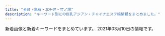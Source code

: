 ```yaml
---
title: "金町・亀有・北千住・竹ノ塚"
description: "キーワード別にの巨乳アジアン・チャイナエステ嬢情報をまとめました。"
---
```


新着画像と新着キーワードをまとめています。
2021年03月10日の情報です。

<DmmAffiliateIns />
<KeywordTable
  shops={
    [
    {
        "img_links": [
            "http://aroma-heal.com/img/botton.jpg",
            "http://aroma-heal.com/img/pc.jpg",
            "http://aroma-heal.com/img/tit.jpg",
            "http://aroma-heal.com/img/info.jpg",
            "http://aroma-heal.com/img/sys3.png",
            "http://aroma-heal.com/img/sys2.png",
            "http://aroma-heal.com/img/t-o.jpg",
            "http://aroma-heal.com/img/add.jpg",
            "http://aroma-heal.com/img/paypay.png",
            "http://aroma-heal.com/img/sys4.png",
            "http://aroma-heal.com/img/sys1.png",
            "http://aroma-heal.com/img/t-a.jpg",
            "http://aroma-heal.com/img/pic.jpg",
            "http://aroma-heal.com/img/sysetc.png",
            "http://aroma-heal.com/img/tel.jpg",
            "http://aroma-heal.com/img/cam.jpg",
            "http://aroma-heal.com/staff/yuki/01.jpg",
            "http://aroma-heal.com/staff/mimi/01.jpg",
            "http://aroma-heal.com/staff/aoi/01.jpg",
            "http://aroma-heal.com/img/adrs.jpg",
            "http://aroma-heal.com/img/t-s.jpg",
            "http://aroma-heal.com/img/t-r.jpg",
            "http://aroma-heal.com/img/t-t.jpg"
        ],
        "url": "http://aroma-heal.com/",
        "name": "\u7f8e\u5802",
        "station": "JR\u5317\u5343\u4f4f\u99c5\u6771\u53e3",
        "keywords": {}
    },
    {
        "url": "http://www.kiraku-seitaiin.com/",
        "station": "\u897f\u65b0\u4e95\u99c5\u897f\u53e3",
        "keywords": {
            "C": 10
        },
        "img_links": [
            "http://www.kiraku-seitaiin.com/common/img/image1.jpg",
            "http://www.kiraku-seitaiin.com/common/img/image2.jpg",
            "http://www.kiraku-seitaiin.com/files/004.jpg",
            "http://www.kiraku-seitaiin.com/files/007.jpg",
            "http://www.kiraku-seitaiin.com/common/img/top_img001.png",
            "http://www.kiraku-seitaiin.com/common/img/shop/r2.jpg",
            "http://www.kiraku-seitaiin.com/common/img/shop/r4.jpg",
            "http://www.kiraku-seitaiin.com/common/img/shop/r3.jpg",
            "http://www.kiraku-seitaiin.com/files/001.jpg",
            "http://www.kiraku-seitaiin.com/common/img/tel2.png",
            "http://www.kiraku-seitaiin.com/files/010.jpg",
            "http://www.kiraku-seitaiin.com/files/009.jpg",
            "http://www.kiraku-seitaiin.com/files/008.jpg",
            "http://www.kiraku-seitaiin.com/common/img/shop/r1.jpg",
            "http://www.kiraku-seitaiin.com/common/img/image3.jpg"
        ],
        "name": "\u6c17\u697d\u6574\u4f53\u9662"
    },
    {
        "station": "\u7dbe\u702c\u99c5\u6771\u53e3",
        "name": "Angela \u30a2\u30f3\u30b8\u30a7\u30e9",
        "url": "http://angela.esjp.xyz/",
        "img_links": [
            "http://angela.esjp.xyz/images/mobile_bg.png",
            "http://angela.esjp.xyz/images/newsbg.png",
            "http://angela.esjp.xyz/images/pickup_line.png",
            "http://angela.esjp.xyz/images/topbg.jpg",
            "http://angela.esjp.xyz/girl/2.jpg",
            "http://angela.esjp.xyz/images/tel_footer.png",
            "http://angela.esjp.xyz/images/staff_bg.png",
            "http://angela.esjp.xyz/images/roomimg/photo02.jpg",
            "http://angela.esjp.xyz/girl/4.jpg",
            "http://angela.esjp.xyz/images/nophotos.jpg",
            "http://angela.esjp.xyz/girl/1.jpg",
            "http://angela.esjp.xyz/girl/6.jpg",
            "http://angela.esjp.xyz/girl/3.jpg",
            "http://angela.esjp.xyz/girl/5.jpg",
            "http://angela.esjp.xyz/images/roomimg/photo01.jpg"
        ],
        "keywords": {}
    },
    {
        "img_links": [
            "http://esthe-aroma.xyz/images/header3.png",
            "http://esthe-aroma.xyz/images/staff.png",
            "http://esthe-aroma.xyz/images/esthe1.jpg",
            "http://esthe-aroma.xyz/images/esthe3.jpg",
            "http://esthe-aroma.xyz/images/esthe2.jpg",
            "http://esthe-aroma.xyz/images/link.png",
            "http://esthe-aroma.xyz/images/home.png",
            "http://esthe-aroma.xyz/images/cg01.jpg",
            "http://esthe-aroma.xyz/images/main-sp.jpg",
            "http://esthe-aroma.xyz/images/friend.png",
            "http://esthe-aroma.xyz/images/home_002.png",
            "http://esthe-aroma.xyz/images/acc1.jpg",
            "http://esthe-aroma.xyz/images/main1.jpg",
            "http://esthe-aroma.xyz/images/blog_002.png",
            "http://esthe-aroma.xyz/images/info.png",
            "http://esthe-aroma.xyz/images/cg02.jpg",
            "http://esthe-aroma.xyz/images/clear.png",
            "http://esthe-aroma.xyz/images/gallery.png",
            "http://esthe-aroma.xyz/images/acc.jpg"
        ],
        "url": "http://esthe-aroma.xyz/",
        "keywords": {
            "86": 3,
            "87": 3
        },
        "name": "\u5927\u5bb6\u65cf",
        "station": "\u7af9\u30ce\u585a\u99c5\u6771\u53e3"
    },
    {
        "name": "\u5065\u5eb7\u30cf\u30a6\u30b9",
        "keywords": {},
        "img_links": [],
        "station": "JR\u4e80\u6709\u99c5\u5317\u53e3",
        "url": "http://kenkohouse.com/"
    },
    {
        "name": "\u6cc9\u30fb\u3044\u305a\u307f",
        "keywords": {
            "E": 2,
            "D": 1
        },
        "station": "\u5317\u5343\u4f4f\u99c5\u6771\u53e3",
        "url": "https://moon-love.info/",
        "img_links": [
            "https://moon-love.info/images/noImg.jpg",
            "https://moon-love.info/staffPhoto/b20200711151214.jpg",
            "https://moon-love.info/images/slider1/01.jpg",
            "https://moon-love.info/staffPhoto/s20200527170611.jpg",
            "https://moon-love.info/staffPhoto/b20200527170611.jpg",
            "https://moon-love.info/images/slider1/02.jpg",
            "https://moon-love.info/uploadfiles/Image/image.png",
            "https://moon-love.info/images/returnBtn.png",
            "https://moon-love.info/images/mobile.jpg",
            "https://moon-love.info/images/gallery1.png",
            "https://moon-love.info/images/slider1/03.jpg",
            "https://moon-love.info/uploadfiles/images/campaignIyasiHealCom.jpg",
            "https://moon-love.info/staffPhoto/s20200711151214.jpg",
            "https://moon-love.info/js/sliderLine/slide_prev.png",
            "https://moon-love.info/js/sliderLine/slide_next.png"
        ]
    },
    {
        "url": "http://www.es-sakura.xyz/",
        "keywords": {},
        "img_links": [
            "http://www.es-sakura.xyz/templets/default/pc/picture/s_pick.png",
            "http://www.es-sakura.xyz/uploads/200522/1-200522132410304.jpg",
            "http://www.es-sakura.xyz/uploads/180223/1-1P2231T00a38.jpg",
            "http://www.es-sakura.xyz/templets/default/pc/picture/staffs.png",
            "http://www.es-sakura.xyz/uploads/171031/1-1G0311G505933.jpg",
            "http://www.es-sakura.xyz/uploads/171031/1-1G0311G556445.jpg",
            "http://www.es-sakura.xyz/uploads/210201/1-21020115145M35.jpg",
            "http://www.es-sakura.xyz/uploads/180222/1-1P222152505H4.jpg",
            "http://www.es-sakura.xyz/uploads/180222/1-1P222152311W5.jpg",
            "http://www.es-sakura.xyz/uploads/171031/1-1G0311G4095M.jpg",
            "http://www.es-sakura.xyz/uploads/201029/1-201029155224493.jpg",
            "http://www.es-sakura.xyz/uploads/201221/1-201221161331T9.jpg",
            "http://www.es-sakura.xyz/uploads/180222/1-1P22215242NA.jpg",
            "http://www.es-sakura.xyz/uploads/180223/1-1P2231T1545P.png",
            "http://www.es-sakura.xyz/uploads/180903/1-1PZ31G00N60.jpg",
            "http://www.es-sakura.xyz/uploads/180223/1-1P2231S940503.jpg",
            "http://www.es-sakura.xyz/templets/default/pc/picture/end1.jpg",
            "http://www.es-sakura.xyz/uploads/171031/1-1G0311G344914.jpg",
            "http://www.es-sakura.xyz/uploads/allimg/180705/1-1PF515001a41.jpg",
            "http://www.es-sakura.xyz/uploads/200522/1-2005221325354W.jpg",
            "http://www.es-sakura.xyz/uploads/200922/1-200922100322149.jpg",
            "http://www.es-sakura.xyz/uploads/171031/1-1G0311G531445.jpg",
            "http://www.es-sakura.xyz/templets/default/pc/picture/s_staff.png",
            "http://www.es-sakura.xyz/uploads/180222/1-1P222152341c1.jpg",
            "http://www.es-sakura.xyz/templets/default/pc/picture/s_news.png",
            "http://www.es-sakura.xyz/templets/default/pc/picture/face.png"
        ],
        "name": "\u3055\u304f\u3089",
        "station": "\u6885\u5cf6\u99c5"
    },
    {
        "station": "JR\u4e80\u6709\u99c5\u5357\u53e3",
        "img_links": [
            "https://bright.xyz.mn/images/line.png",
            "https://bright.xyz.mn/photos/sites/10/2021/02/2021020306534154-308x411.jpg",
            "https://bright.xyz.mn/images/top.png",
            "https://bright.xyz.mn/photos/sites/10/2020/07/2020072612030016.jpg",
            "https://bright.xyz.mn/images/s_news.jpg",
            "https://bright.xyz.mn/photos/sites/10/2021/02/2021020809400871.jpg",
            "https://bright.xyz.mn/images/end.png",
            "https://bright.xyz.mn/photos/sites/10/2020/02/2020022201512493.jpg",
            "https://bright.xyz.mn/photos/sites/10/2020/11/2020112603202074.jpg",
            "https://bright.xyz.mn/images/s_pick.png",
            "https://bright.xyz.mn/photos/sites/10/2020/07/202007261153576.jpg",
            "https://bright.xyz.mn/images/mobile.jpg",
            "https://bright.xyz.mn/photos/sites/10/2020/07/2020072611535558.jpg",
            "https://bright.xyz.mn/images/news_bj3.jpg",
            "https://bright.xyz.mn/images/new.jpg",
            "https://bright.xyz.mn/photos/sites/10/2020/08/2020081003373131-308x411.jpg",
            "https://bright.xyz.mn/photos/sites/10/2020/11/2020110507362248.jpg",
            "https://bright.xyz.mn/photos/sites/10/2020/02/2020022201512671.jpg",
            "https://bright.xyz.mn/images/staff_bj3.jpg",
            "https://bright.xyz.mn/photos/sites/10/2020/02/2020022201512635.jpg",
            "https://bright.xyz.mn/images/1.jpg",
            "https://bright.xyz.mn/photos/sites/10/2021/02/2021020306534154.jpg",
            "https://bright.xyz.mn/photos/sites/10/2021/02/2021021807083143-308x411.jpg",
            "https://bright.xyz.mn/photos/sites/10/2020/10/2020100804253425.jpg",
            "https://bright.xyz.mn/photos/sites/10/2021/02/2021021807083143.jpg",
            "https://bright.xyz.mn/images/s_face.jpg",
            "https://bright.xyz.mn/images/2.jpg",
            "https://bright.xyz.mn/photos/sites/10/2020/08/2020081003373252.jpg",
            "https://bright.xyz.mn/images/s_link.jpg",
            "https://bright.xyz.mn/photos/sites/10/2020/08/2020081003373131.jpg",
            "https://bright.xyz.mn/images/s_therapist.jpg",
            "https://bright.xyz.mn/photos/sites/10/2021/02/2021020809400871-308x411.jpg",
            "https://bright.xyz.mn/photos/sites/10/2020/11/2020111606393626.jpg",
            "https://bright.xyz.mn/photos/sites/10/2020/07/2020072612030016-308x411.jpg"
        ],
        "url": "https://bright.xyz.mn/",
        "name": "Plaisir\u30fb\u30d7\u30ec\u30b8\u30fc\u30eb",
        "keywords": {
            "88": 66,
            "G": 22,
            "85": 22,
            "F": 46,
            "D": 114,
            "H": 24,
            "E": 68,
            "83": 22,
            "92": 22,
            "86": 44,
            "89": 22,
            "87": 66
        }
    },
    {
        "img_links": [
            "http://youfirstesthe.com/upload/girl/img02/img1_0020.jpg",
            "http://youfirstesthe.com/upload/girl/img03/img1_0027.jpg",
            "http://youfirstesthe.com/upload/girl/img03/img2_0020.jpg",
            "http://youfirstesthe.com/upload/girl/img03/img4_0007.jpg",
            "http://youfirstesthe.com/upload/girl/img03/img2_0016.jpg",
            "http://youfirstesthe.com/upload/girl/img03/img1_0004.jpg",
            "http://youfirstesthe.com/upload/girl/img02/img1_0007.jpg",
            "http://youfirstesthe.com/upload/board/img_1601452249.jpg",
            "http://youfirstesthe.com/upload/girl/img03/img3_0007.jpg",
            "http://youfirstesthe.com/upload/girl/img03/img3_0003.jpg",
            "http://youfirstesthe.com/upload/girl/img03/img1_0014.jpg",
            "http://youfirstesthe.com/images/top/pickup_box.png",
            "http://youfirstesthe.com/upload/girl/img03/img1_0003.jpg",
            "http://youfirstesthe.com/upload/girl/img03/img4_0008.jpg",
            "http://youfirstesthe.com/upload/girl/img03/img2_0007.jpg",
            "http://youfirstesthe.com/upload/girl/img02/img1_0026.jpg",
            "http://youfirstesthe.com/images/common/main_txt_corona.jpg",
            "http://youfirstesthe.com/upload/girl/img02/img1_0021.jpg",
            "http://youfirstesthe.com/images/common/tel.png",
            "http://youfirstesthe.com/upload/girl/img03/img2_0008.jpg",
            "http://youfirstesthe.com/upload/girl/img03/img3_0020.jpg",
            "http://youfirstesthe.com/upload/girl/img03/img1_0026.jpg",
            "http://youfirstesthe.com/images/top/ranking03.png",
            "http://youfirstesthe.com/upload/girl/img03/img2_0014.jpg",
            "http://youfirstesthe.com/upload/girl/img03/img1_0021.jpg",
            "http://youfirstesthe.com/upload/girl/img03/img1_0007.jpg",
            "http://youfirstesthe.com/upload/girl/img02/img1_0003.jpg",
            "http://youfirstesthe.com/upload/girl/img02/img1_0008.jpg",
            "http://youfirstesthe.com/upload/girl/img02/img1_0014.jpg",
            "http://youfirstesthe.com/upload/girl/img03/img1_0019.jpg",
            "http://youfirstesthe.com/upload/girl/img02/img1_0004.jpg",
            "http://youfirstesthe.com/upload/girl/img02/img1_0015.jpg",
            "http://youfirstesthe.com/upload/girl/img03/img5_0008.jpg",
            "http://youfirstesthe.com/upload/girl/img03/img1_0016.jpg",
            "http://youfirstesthe.com/upload/girl/img02/img1_0019.jpg",
            "http://youfirstesthe.com/upload/girl/img03/img1_0020.jpg",
            "http://youfirstesthe.com/upload/girl/img02/img1_0016.jpg",
            "http://youfirstesthe.com/upload/board/img_1555924960.jpg",
            "http://youfirstesthe.com/upload/board/img_1558501433.jpg",
            "http://youfirstesthe.com/images/top/ranking02.png",
            "http://youfirstesthe.com/upload/board/img_1600470945.jpg",
            "http://youfirstesthe.com/upload/girl/img03/img1_0024.jpg",
            "http://youfirstesthe.com/images/top/news.png",
            "http://youfirstesthe.com/upload/girl/img03/img1_0008.jpg",
            "http://youfirstesthe.com/upload/girl/img03/img2_0003.jpg",
            "http://youfirstesthe.com/upload/girl/img02/img1_0027.jpg",
            "http://youfirstesthe.com/images/top/list_btn.png",
            "http://youfirstesthe.com/images/top/ranking01.png",
            "http://youfirstesthe.com/upload/girl/img03/img3_0008.jpg",
            "http://youfirstesthe.com/upload/board/img_1551939705.jpg",
            "http://youfirstesthe.com/upload/girl/img02/img1_0024.jpg",
            "http://youfirstesthe.com/upload/girl/img03/img2_0019.jpg",
            "http://youfirstesthe.com/upload/girl/img03/img1_0015.jpg",
            "http://youfirstesthe.com/upload/board/img_1547772766.jpg"
        ],
        "station": "\u7dbe\u702c\u99c5\u6771\u53e3",
        "keywords": {
            "87": 3,
            "C": 3,
            "95": 2,
            "91": 8,
            "\u30bb\u30af\u30b7\u30fc": 6,
            "92": 8,
            "E": 24,
            "89": 4,
            "88": 2,
            "94": 4,
            "G": 5,
            "D": 3,
            "93": 6,
            "86": 5,
            "90": 6,
            "F": 1
        },
        "url": "http://youfirstesthe.com/",
        "name": "You First*\u30e6\u30fc\u30d5\u30a1\u30fc\u30b9\u30c8"
    },
    {
        "station": "JR\u91d1\u753a\u99c5\u5317\u53e3",
        "name": "\u7652\u3057\u306e\u8594\u8587",
        "url": "http://iyasinobara.oks.bz/",
        "keywords": {
            "D": 10,
            "85": 5,
            "C": 16,
            "82": 5,
            "F": 5,
            "90": 5,
            "87": 5
        },
        "img_links": [
            "http://iyasinobara.oks.bz/images/s_shedule.jpg",
            "http://iyasinobara.oks.bz/photos/sites/36/2019/12/2019121401184994.jpg",
            "http://iyasinobara.oks.bz/photos/sites/36/2020/11/2020112101523963.jpg",
            "http://iyasinobara.oks.bz/images/top.jpg",
            "http://iyasinobara.oks.bz/photos/sites/36/2020/02/2020021401252254.jpg",
            "http://iyasinobara.oks.bz/images/room2.jpg",
            "http://iyasinobara.oks.bz/images/room4.jpg",
            "http://iyasinobara.oks.bz/images/room3.jpg",
            "http://iyasinobara.oks.bz/images/mobile.jpg",
            "http://iyasinobara.oks.bz/images/s_staff.jpg",
            "http://iyasinobara.oks.bz/images/s_news.jpg",
            "http://iyasinobara.oks.bz/images/room1.jpg",
            "http://iyasinobara.oks.bz/photos/sites/36/2021/03/2021030303232197.jpg"
        ]
    },
    {
        "img_links": [
            "http://relax-esthe.tokyo/css/staff/staff05.png",
            "http://relax-esthe.tokyo/css/staff/staff02.png",
            "http://relax-esthe.tokyo/css/staff/staff01.png",
            "http://relax-esthe.tokyo/css/staff/staff08.png",
            "http://relax-esthe.tokyo/css/m-top-right03.jpg",
            "http://relax-esthe.tokyo/css/m-left.jpg",
            "http://relax-esthe.tokyo/css/staff/staff0n.png",
            "http://relax-esthe.tokyo/css/staff/staff03.png",
            "http://relax-esthe.tokyo/css/m-right.jpg",
            "http://relax-esthe.tokyo/css/m-top-right02.jpg",
            "http://relax-esthe.tokyo/css/m-head1.jpg",
            "http://relax-esthe.tokyo/css/m-top-right04.jpg",
            "http://relax-esthe.tokyo/css/m-top02.jpg",
            "http://relax-esthe.tokyo/css/m-yejiao.jpg",
            "http://relax-esthe.tokyo/css/staff/staff07.png",
            "http://relax-esthe.tokyo/css/staff/staff06.png",
            "http://relax-esthe.tokyo/css/m-top-right01.jpg",
            "http://relax-esthe.tokyo/images/call.png",
            "http://relax-esthe.tokyo/css/top-left01.jpg"
        ],
        "keywords": {},
        "url": "http://relax-esthe.tokyo/",
        "name": "\u3084\u3059\u3089\u304e",
        "station": "\u6885\u5cf6\u99c5"
    },
    {
        "name": "Lux\u30fb\u30e9\u30c3\u30af\u30b9",
        "station": "JR\u4e80\u6709\u99c5\u5357\u53e3",
        "keywords": {
            "90": 1,
            "E": 2,
            "87": 2,
            "88": 1,
            "F": 2,
            "85": 1,
            "C": 13,
            "D": 1
        },
        "url": "https://lux.abnavi.info/",
        "img_links": [
            "https://lux.abnavi.info/photos/sites/13/2021/03/2021031018112457.jpg",
            "https://lux.abnavi.info/images/nbj1.png",
            "https://lux.abnavi.info/images/room1.jpg",
            "https://lux.abnavi.info/images/room4.jpg",
            "https://lux.abnavi.info/images/s_pick.jpg",
            "https://lux.abnavi.info/images/s_staff.png",
            "http://komajo2.a1.ies.bz/upload/sites/13/2021/03/2021031018112378.jpg",
            "https://lux.abnavi.info/photos/sites/13/2021/03/2021031018104675.jpg",
            "http://komajo2.a1.ies.bz/upload/sites/13/2021/03/2021031018104825.jpg",
            "http://komajo2.a1.ies.bz/upload/sites/13/2021/03/2021031018112457.jpg",
            "https://lux.abnavi.info/images/room3.jpg",
            "http://komajo2.a1.ies.bz/upload/sites/13/2021/03/2021031018104675.jpg",
            "https://lux.abnavi.info/images/nbj3.jpg",
            "https://lux.abnavi.info/photos/sites/13/2021/03/202103101811253.jpg",
            "https://lux.abnavi.info/images/s_news.png",
            "http://komajo2.a1.ies.bz/upload/sites/13/2021/03/202103101811253.jpg",
            "https://lux.abnavi.info/images/top.png",
            "https://lux.abnavi.info/images/room2.jpg",
            "https://lux.abnavi.info/images/s_link.png",
            "https://lux.abnavi.info/images/mobile.png",
            "https://lux.abnavi.info/photos/sites/13/2021/03/2021031018112378.jpg",
            "https://lux.abnavi.info/photos/sites/13/2021/03/2021031018104825.jpg",
            "https://lux.abnavi.info/images/info.jpg"
        ]
    },
    {
        "station": "JR\u91d1\u753a\u99c5\u5317\u53e3",
        "url": "http://raku.est888.com/",
        "name": "\u697d",
        "img_links": [
            "http://raku.est888.com/css/staff/staff002-a.png",
            "http://raku.est888.com/css/nav/nav-001.jpg",
            "http://raku.est888.com/css/top02-left.png",
            "http://raku.est888.com/css/nav/nav-002.jpg",
            "http://raku.est888.com/css/nav/nav-006.jpg",
            "http://raku.est888.com/css/cam001.jpg",
            "http://raku.est888.com/css/nav/nav-005.jpg",
            "http://raku.est888.com/css/staff/staff0001-a.png",
            "http://raku.est888.com/css/nav/nav-003.jpg",
            "http://raku.est888.com/css/tel.png",
            "http://raku.est888.com/css/nav/nav-004.jpg",
            "http://raku.est888.com/css/osusume01.jpg",
            "http://raku.est888.com/css/staff/staff01-a.png"
        ],
        "keywords": {
            "C": 2,
            "87": 2,
            "89": 1,
            "D": 1
        }
    },
    {
        "keywords": {
            "91": 1,
            "84": 1,
            "G": 1,
            "85": 3,
            "C": 4,
            "89": 1,
            "E": 2,
            "90": 3
        },
        "img_links": [
            "http://spring02.est888.com/css/nav/nav-002.png",
            "http://spring02.est888.com/css/staff/staff005-a.png",
            "http://spring02.est888.com/css/staff/staff12.png",
            "http://spring02.est888.com/css/staff/staff04-b.png",
            "http://spring02.est888.com/css/staff/staff09-a.png",
            "http://spring02.est888.com/css/tel.png",
            "http://spring02.est888.com/css/staff/staff03.png",
            "http://spring02.est888.com/css/staff/staff01-b.png",
            "http://spring02.est888.com/css/staff/staff09-b.png",
            "http://spring02.est888.com/css/staff/staff003-b.png",
            "http://spring02.est888.com/css/staff/staff005.png",
            "http://spring02.est888.com/css/nav/nav-001.png",
            "http://spring02.est888.com/css/staff/staff12-a.png",
            "http://spring02.est888.com/css/staff/staff12-b.png",
            "http://spring02.est888.com/css/nav/nav-003.png",
            "http://spring02.est888.com/css/staff/staff008-b.png",
            "http://spring02.est888.com/css/staff/staff04-a.png",
            "http://spring02.est888.com/css/staff/staff010-a.png",
            "http://spring02.est888.com/css/staff/staff005-b.png",
            "http://spring02.est888.com/css/staff/staff03-a.png",
            "http://spring02.est888.com/css/staff/staff010.png",
            "http://spring02.est888.com/css/staff/staff04.png",
            "http://spring02.est888.com/css/nav/nav-004.png",
            "http://spring02.est888.com/css/staff/staff01-a.png",
            "http://spring02.est888.com/css/osusume01.png",
            "http://spring02.est888.com/css/top01.png",
            "http://spring02.est888.com/css/staff/staff010-b.png",
            "http://spring02.est888.com/css/staff/staff01.png",
            "http://spring02.est888.com/css/top04.png",
            "http://spring02.est888.com/css/staff/staff09.png",
            "http://spring02.est888.com/css/top02-left.png",
            "http://spring02.est888.com/css/top003.png",
            "http://spring02.est888.com/css/staff/staff11-b.png",
            "http://spring02.est888.com/css/staff/staff0008.png",
            "http://spring02.est888.com/css/staff/staff11-a.png",
            "http://spring02.est888.com/css/nav/nav-006.png",
            "http://spring02.est888.com/css/nav/nav-005.png",
            "http://spring02.est888.com/css/staff/staff11.png"
        ],
        "name": "Spring-\u30b9\u30d7\u30ea\u30f3\u30b0-",
        "station": "\u7dbe\u702c\u99c5\u897f\u53e3",
        "url": "http://spring02.est888.com/"
    },
    {
        "name": "Angel",
        "keywords": {},
        "img_links": [
            "http://e-luxury.work/images/head.jpg",
            "http://e-luxury.work/images/tt.jpg",
            "http://e-luxury.work/images/staff_t.jpg",
            "http://e-luxury.work/img/kayo2.jpg",
            "http://e-luxury.work/images/tel.jpg",
            "http://e-luxury.work/img/mimi1.jpg",
            "http://e-luxury.work/img/mina1.jpg",
            "http://e-luxury.work/images/int1.jpg",
            "http://e-luxury.work/images/interior_t.jpg",
            "http://e-luxury.work/images/7.jpg",
            "http://e-luxury.work/img/yuki1.jpg",
            "http://e-luxury.work/img/momoka1.jpg",
            "http://e-luxury.work/images/ta.jpg",
            "http://e-luxury.work/images/2.jpg",
            "http://e-luxury.work/images/mobile.jpg",
            "http://e-luxury.work/images/b1.jpg",
            "http://e-luxury.work/img/eri1.jpg",
            "http://e-luxury.work/images/int2.jpg",
            "http://e-luxury.work/images/6.jpg",
            "http://e-luxury.work/images/1.jpg",
            "http://e-luxury.work/img/minami1.jpg",
            "http://e-luxury.work/images/news.jpg",
            "http://e-luxury.work/images/4.jpg",
            "http://e-luxury.work/images/sys.jpg",
            "http://e-luxury.work/img/kayo1.jpg",
            "http://e-luxury.work/images/3.jpg",
            "http://e-luxury.work/images/5.jpg"
        ],
        "url": "http://e-luxury.work/",
        "station": "\u7dbe\u702c\u99c5\u897f\u53e3"
    },
    {
        "station": "JR\u91d1\u753a\u99c5\u5317\u53e3",
        "keywords": {
            "D": 6
        },
        "img_links": [
            "http://esthe-massage.pink/images/cg7.jpg",
            "http://esthe-massage.pink/images/tb1.png",
            "http://esthe-massage.pink/sp/images/telb.png",
            "http://esthe-massage.pink/sp/images/cg3.jpg",
            "http://esthe-massage.pink/images/cg2.jpg",
            "http://esthe-massage.pink/images/top.png",
            "http://esthe-massage.pink/images/end3.png",
            "http://esthe-massage.pink/sp/images/tel.png",
            "http://esthe-massage.pink/images/pick.jpg",
            "http://esthe-massage.pink/images/cg1.jpg",
            "http://esthe-massage.pink/sp/images/cg2.jpg",
            "http://esthe-massage.pink/sp/images/teline.png",
            "http://esthe-massage.pink/images/compaign.jpg",
            "http://esthe-massage.pink/sp/images/cg6.jpg",
            "http://esthe-massage.pink/images/mobile.jpg",
            "http://esthe-massage.pink/images/staff_s.jpg",
            "http://esthe-massage.pink/images/line.jpg",
            "http://esthe-massage.pink/images/cg6.jpg",
            "http://esthe-massage.pink/images/tb.png",
            "http://esthe-massage.pink/images/cg9.jpg",
            "http://esthe-massage.pink/images/aboutus.jpg",
            "http://esthe-massage.pink/images/mobile1.jpg",
            "http://esthe-massage.pink/sp/images/cg1.jpg",
            "http://esthe-massage.pink/sp/images/cg9.jpg",
            "http://esthe-massage.pink/sp/images/top-img01.png",
            "http://esthe-massage.pink/images/cg3.jpg",
            "http://esthe-massage.pink/sp/images/cg7.jpg",
            "http://esthe-massage.pink/images/staff_tit.jpg",
            "http://esthe-massage.pink/images/news.jpg",
            "http://esthe-massage.pink/images/newface.jpg",
            "http://esthe-massage.pink/images/bb.png",
            "http://esthe-massage.pink/images/line2.jpg"
        ],
        "url": "http://esthe-massage.pink/",
        "name": "\u96c5"
    },
    {
        "img_links": [
            "http://www.kenyoku.work/images/int1.png",
            "http://www.kenyoku.work/images/interior_t.jpg",
            "http://www.kenyoku.work/images/head.jpg",
            "http://www.kenyoku.work/images/3.jpg",
            "http://www.kenyoku.work/images/s1.png",
            "http://www.kenyoku.work/images/staff_t.jpg",
            "http://www.kenyoku.work/img/ami1.jpg",
            "http://www.kenyoku.work/images/b1.jpg",
            "http://www.kenyoku.work/images/1.jpg",
            "http://www.kenyoku.work/images/2.jpg",
            "http://www.kenyoku.work/img/risa1.jpg",
            "http://www.kenyoku.work/images/mobile.jpg",
            "http://www.kenyoku.work/img/hana1.jpg",
            "http://www.kenyoku.work/images/info.png",
            "http://www.kenyoku.work/images/b2.jpg",
            "http://www.kenyoku.work/images/int2.png",
            "http://www.kenyoku.work/img/miki1.jpg",
            "http://www.kenyoku.work/images/4.jpg",
            "http://www.kenyoku.work/images/news.jpg",
            "http://www.kenyoku.work/images/sys.jpg"
        ],
        "station": "JR\u91d1\u753a\u99c5\u5317\u53e3",
        "name": "\u5065\u6b32",
        "url": "http://www.kenyoku.work/",
        "keywords": {}
    },
    {
        "station": "\u7af9\u30ce\u585a\u99c5\u6771\u53e3",
        "name": "\u5b89\u5a1c\u30fb\u30a2\u30f3\u30ca",
        "img_links": [
            "https://anna.iest.info/photos/sites/32/2021/01/2021012102544587.jpg",
            "https://anna.iest.info/photos/sites/32/2021/03/202103090634171.jpg",
            "https://anna.iest.info/photos/sites/32/2020/09/2020092310053060.jpg",
            "https://anna.iest.info/photos/sites/32/2020/09/2020092310230663.jpg",
            "https://anna.iest.info/images/side_link03.png",
            "https://anna.iest.info/photos/sites/32/2020/09/2020092310053021.jpg",
            "https://anna.iest.info/photos/sites/32/2021/01/202101230226466.jpg",
            "https://anna.iest.info/photos/sites/32/2020/09/2020092310180247.jpg",
            "https://anna.iest.info/images/room2.jpg",
            "https://anna.iest.info/photos/sites/32/2021/01/2021012302265121.jpg",
            "https://anna.iest.info/images/room4.jpg",
            "https://anna.iest.info/images/top.png",
            "https://anna.iest.info/photos/sites/32/2021/01/2021012102543828.jpg",
            "https://anna.iest.info/photos/sites/32/2021/03/2021030906341691.jpg",
            "https://anna.iest.info/photos/sites/32/2020/09/2020092310084345.jpg",
            "https://anna.iest.info/photos/sites/32/2020/12/2020122407252653.jpg",
            "https://anna.iest.info/photos/sites/32/2020/09/2020092404431618.jpg",
            "https://anna.iest.info/images/05.jpg",
            "https://anna.iest.info/photos/sites/32/2020/09/2020092310104790.jpg",
            "https://anna.iest.info/images/room1.jpg",
            "https://anna.iest.info/images/sp_top.jpg",
            "https://anna.iest.info/images/09.jpg",
            "https://anna.iest.info/images/side_link02.png",
            "https://anna.iest.info/photos/sites/32/2020/10/2020102309073277.jpg",
            "https://anna.iest.info/images/room3.jpg",
            "https://anna.iest.info/photos/sites/32/2020/11/2020110204554291.jpg",
            "https://anna.iest.info/photos/sites/32/2020/09/2020092310095442.jpg"
        ],
        "url": "https://anna.iest.info/",
        "keywords": {
            "83": 23,
            "86": 48,
            "85": 23,
            "D": 117,
            "87": 92,
            "C": 46,
            "88": 23,
            "80": 23,
            "E": 69
        }
    },
    {
        "url": "http://www.luckystar.esturl.com/",
        "keywords": {
            "86": 4,
            "C": 10,
            "D": 6,
            "87": 2
        },
        "station": "JR\u4e80\u6709\u99c5\u5317\u53e3",
        "name": "\u30e9\u30c3\u30ad\u30fc\u30b9\u30bf\u30fc",
        "img_links": [
            "http://www.luckystar.esturl.com/img/ttl_info.png",
            "http://www.luckystar.esturl.com/files/002.jpg",
            "http://www.luckystar.esturl.com/files/003.jpg",
            "http://www.luckystar.esturl.com/files/003-03.jpg",
            "http://www.luckystar.esturl.com/files/001-03.jpg",
            "http://www.luckystar.esturl.com/images/slider/3.jpg",
            "http://www.luckystar.esturl.com/img/tel.png",
            "http://www.luckystar.esturl.com/files/001-02.jpg",
            "http://www.luckystar.esturl.com/img/ttl_news.png",
            "http://www.luckystar.esturl.com/files/001.jpg",
            "http://www.luckystar.esturl.com/img/goback.jpg",
            "http://www.luckystar.esturl.com/images/slider/2.jpg",
            "http://www.luckystar.esturl.com/img/btn_blog.png",
            "http://www.luckystar.esturl.com/files/003-02.jpg",
            "http://www.luckystar.esturl.com/img/pickup.jpg",
            "http://www.luckystar.esturl.com/files/002-03.jpg",
            "http://www.luckystar.esturl.com/files/002-02.jpg",
            "http://www.luckystar.esturl.com/images/slider/1.jpg"
        ]
    },
    {
        "url": "http://www.yurikago-massage.work/",
        "img_links": [
            "http://www.yurikago-massage.work/img/sta9.jpg",
            "http://www.yurikago-massage.work/img/sta10.jpg",
            "http://www.yurikago-massage.work/img/fla-2.jpg",
            "http://www.yurikago-massage.work/img/st12.jpg",
            "http://www.yurikago-massage.work/img/st13.jpg",
            "http://www.yurikago-massage.work/img/sta7.jpg",
            "http://www.yurikago-massage.work/img/fla-1.jpg",
            "http://www.yurikago-massage.work/img/st11.jpg",
            "http://www.yurikago-massage.work/img/botton.jpg",
            "http://www.yurikago-massage.work/img/st6.jpg",
            "http://www.yurikago-massage.work/img/st8.jpg",
            "http://www.yurikago-massage.work/img/nos.jpg",
            "http://www.yurikago-massage.work/img/mo.png",
            "http://www.yurikago-massage.work/img/sta11.jpg",
            "http://www.yurikago-massage.work/img/st09.jpg",
            "http://www.yurikago-massage.work/img/st9.jpg",
            "http://www.yurikago-massage.work/img/sta8.jpg",
            "http://www.yurikago-massage.work/img/sta6.jpg",
            "http://www.yurikago-massage.work/img/st7.jpg",
            "http://www.yurikago-massage.work/img/st10.jpg",
            "http://www.yurikago-massage.work/img/sta13.jpg",
            "http://www.yurikago-massage.work/img/sta12.jpg"
        ],
        "name": "\u3086\u308a\u304b\u3054",
        "station": "JR\u91d1\u753a\u99c5\u5317\u53e3",
        "keywords": {
            "86": 6,
            "87": 4,
            "D": 14,
            "88": 4,
            "E": 4,
            "C": 15,
            "F": 4,
            "85": 8
        }
    },
    {
        "name": "Sakura",
        "station": "JR\u91d1\u753a\u99c5\u5317\u53e3",
        "keywords": {
            "86": 14,
            "D": 18,
            "88": 4
        },
        "url": "http://esthe-aroma.biz/",
        "img_links": [
            "http://esthe-aroma.biz/img/stal.jpg",
            "http://esthe-aroma.biz/img/m02a.jpg",
            "http://esthe-aroma.biz/img/cg09.jpg",
            "http://esthe-aroma.biz/img/syst.jpg",
            "http://esthe-aroma.biz/img/ff.jpg",
            "http://esthe-aroma.biz/img/cg10.jpg",
            "http://esthe-aroma.biz/img/fla03.jpg",
            "http://esthe-aroma.biz/img/cg03.jpg",
            "http://esthe-aroma.biz/img/no.png",
            "http://esthe-aroma.biz/img/fla01.jpg",
            "http://esthe-aroma.biz/img/cg06.jpg",
            "http://esthe-aroma.biz/img/cg08.jpg",
            "http://esthe-aroma.biz/img/cg05.jpg",
            "http://esthe-aroma.biz/img/cg01.jpg",
            "http://esthe-aroma.biz/img/cg101.jpg",
            "http://esthe-aroma.biz/img/fla02.jpg",
            "http://esthe-aroma.biz/img/m05a.jpg",
            "http://esthe-aroma.biz/img/m06.jpg",
            "http://esthe-aroma.biz/img/cg07.jpg",
            "http://esthe-aroma.biz/img/acct.jpg",
            "http://esthe-aroma.biz/img/m04.jpg",
            "http://esthe-aroma.biz/img/cg02.jpg",
            "http://esthe-aroma.biz/img/m05.jpg",
            "http://esthe-aroma.biz/img/m03a.jpg",
            "http://esthe-aroma.biz/img/m01a.jpg",
            "http://esthe-aroma.biz/img/tr01.jpg",
            "http://esthe-aroma.biz/img/m03.jpg",
            "http://esthe-aroma.biz/img/m02.jpg",
            "http://esthe-aroma.biz/img/tr02.jpg",
            "http://esthe-aroma.biz/img/cg011.jpg",
            "http://esthe-aroma.biz/img/cg081.jpg",
            "http://esthe-aroma.biz/img/top.jpg",
            "http://esthe-aroma.biz/img/cg021.jpg",
            "http://esthe-aroma.biz/img/m01.jpg"
        ]
    },
    {
        "url": "http://kenkounoie-umejima.este88.com/",
        "keywords": {},
        "name": "\u5065\u5eb7\u306e\u5bb6",
        "img_links": [
            "http://kenkounoie-umejima.este88.com/images/acc3.jpg",
            "http://kenkounoie-umejima.este88.com/images/img1.jpg",
            "http://kenkounoie-umejima.este88.com/gals/ai1.jpg",
            "http://kenkounoie-umejima.este88.com/images/img2.jpg",
            "http://kenkounoie-umejima.este88.com/gals/kiki1.jpg",
            "http://kenkounoie-umejima.este88.com/gals/akane1.jpg",
            "http://kenkounoie-umejima.este88.com/gals/emi1.jpg",
            "http://kenkounoie-umejima.este88.com/gals/risa1.jpg",
            "http://kenkounoie-umejima.este88.com/images/acc4.jpg",
            "http://kenkounoie-umejima.este88.com/images/img4.jpg",
            "http://kenkounoie-umejima.este88.com/images/acc1.jpg",
            "http://kenkounoie-umejima.este88.com/gals/rika1.jpg",
            "http://kenkounoie-umejima.este88.com/images/qr.jpg",
            "http://kenkounoie-umejima.este88.com/i/sp02.jpg",
            "http://kenkounoie-umejima.este88.com/gals/mimi1.jpg",
            "http://kenkounoie-umejima.este88.com/images/acc5.jpg",
            "http://kenkounoie-umejima.este88.com/images/img3.jpg",
            "http://kenkounoie-umejima.este88.com/images/acc2.jpg",
            "http://kenkounoie-umejima.este88.com/images/info.png"
        ],
        "station": "\u6885\u5cf6\u99c5"
    },
    {
        "img_links": [],
        "url": "http://manzoku666.ests.jp/",
        "name": "\u6e80\u8db3\u5ea6666",
        "keywords": {},
        "station": "JR\u4e80\u6709\u99c5\u5317\u53e3"
    },
    {
        "station": "\u6885\u5cf6\u99c5",
        "url": "http://sumirety.xyz/",
        "name": "\u5fc3",
        "img_links": [],
        "keywords": {}
    },
    {
        "url": "http://koi.rankuens.com/",
        "name": "\u604b\u4eba\u697d\u5712",
        "keywords": {
            "89": 1,
            "87": 2,
            "E": 2,
            "86": 2,
            "D": 3
        },
        "img_links": [
            "http://koi.rankuens.com/css/nav/nav01.jpg",
            "http://koi.rankuens.com/css/staff/staff09.jpg",
            "http://koi.rankuens.com/css/nav/nav06.jpg",
            "http://koi.rankuens.com/css/top004.jpg",
            "http://koi.rankuens.com/css/left.jpg",
            "http://koi.rankuens.com/css/staff/staff00006.jpg",
            "http://koi.rankuens.com/css/staff/staff00005.jpg",
            "http://koi.rankuens.com/css/nav/nav03.jpg",
            "http://koi.rankuens.com/css/top-001.jpg",
            "http://koi.rankuens.com/css/staff/staff08.jpg",
            "http://koi.rankuens.com/css/staff/staff10.jpg",
            "http://koi.rankuens.com/css/right.jpg",
            "http://koi.rankuens.com/css/nav/nav04.jpg",
            "http://koi.rankuens.com/css/nav/nav02.jpg",
            "http://koi.rankuens.com/css/head03.jpg",
            "http://koi.rankuens.com/css/top005.jpg",
            "http://koi.rankuens.com/css/nav/nav05.jpg"
        ],
        "station": "JR\u4e80\u6709\u99c5\u5357\u53e3"
    },
    {
        "keywords": {
            "D": 3,
            "86": 1,
            "C": 9,
            "88": 1
        },
        "name": "\u521d\u604b",
        "station": "\u7af9\u30ce\u585a\u99c5\u897f\u53e3",
        "url": "http://bientid.xyz/",
        "img_links": [
            "http://bientid.xyz/uploads/210126/1-210126150T3c8.jpg",
            "http://bientid.xyz/uploads/210218/1-21021Q642563W.jpg",
            "http://bientid.xyz/uploads/allimg/210218/1-21021Q64307.jpg",
            "http://bientid.xyz/webstyle/sp_ico06.png",
            "http://bientid.xyz/uploads/allimg/210126/1-210126150A4T4.jpg",
            "http://bientid.xyz/uploads/allimg/210218/1-21021Q64212.jpg",
            "http://bientid.xyz/uploads/210218/1-21021Q6422V12.jpg",
            "http://bientid.xyz/uploads/allimg/210218/1-21021Q64240.jpg",
            "http://bientid.xyz/uploads/allimg/210126/1-210126140942300.png",
            "http://bientid.xyz/webstyle/info.jpg",
            "http://bientid.xyz/uploads/allimg/210126/1-210126150H2237.jpg",
            "http://bientid.xyz/webstyle/sp_ico03.png",
            "http://bientid.xyz/uploads/allimg/210126/1-210126150KC30.jpg",
            "http://bientid.xyz/webstyle/sp_ico01.png",
            "http://bientid.xyz/webstyle/end.png",
            "http://bientid.xyz/webstyle/sp_ico05.png",
            "http://bientid.xyz/uploads/allimg/210126/1-210126150FEB.jpg",
            "http://bientid.xyz/webstyle/sp_ico02.png",
            "http://bientid.xyz/uploads/210218/1-21021Q6414Q60.jpg",
            "http://bientid.xyz/webstyle/sp_header.png",
            "http://bientid.xyz/webstyle/sp_ico04.png"
        ]
    },
    {
        "url": "http://www.hi-msg.com/tulip/",
        "img_links": [],
        "name": "Tulip\uff5e\u30c1\u30e5\u30fc\u30ea\u30c3\u30d7",
        "station": "JR\u5357\u5343\u4f4f\u99c5\u5357\u53e3",
        "keywords": {}
    },
    {
        "name": "\u5922\u306e\u5bb6",
        "url": "http://kokoroan.jps.cm/",
        "station": "\u7af9\u30ce\u585a\u99c5\u6771\u53e3",
        "img_links": [
            "http://kokoroan.jps.cm/photos/sites/31/2020/10/2020100113045422.jpg",
            "http://kokoroan.jps.cm/images/bj3.jpg",
            "http://kokoroan.jps.cm/images/ser1.jpg",
            "http://kokoroan.jps.cm/photos/sites/31/2019/06/2019060614301966.jpg",
            "http://kokoroan.jps.cm/images/end.jpg",
            "http://kokoroan.jps.cm/photos/sites/31/2019/02/2019021213081728.jpg",
            "http://kokoroan.jps.cm/images/ser5.jpg",
            "http://kokoroan.jps.cm/images/room1.jpg",
            "http://kokoroan.jps.cm/images/room2.jpg",
            "http://kokoroan.jps.cm/images/room4.jpg",
            "http://kokoroan.jps.cm/images/girl-z1.jpg",
            "http://kokoroan.jps.cm/images/mobile.jpg",
            "http://kokoroan.jps.cm/images/service_line.jpg",
            "http://kokoroan.jps.cm/images/top.jpg",
            "http://kokoroan.jps.cm/photos/sites/31/2020/08/2020082513400117.jpg",
            "http://kokoroan.jps.cm/images/mobile2.jpg",
            "http://kokoroan.jps.cm/images/room3.jpg",
            "http://kokoroan.jps.cm/images/staff_line.jpg",
            "http://kokoroan.jps.cm/images/ser2.jpg",
            "http://kokoroan.jps.cm/images/girl-z2.jpg",
            "http://kokoroan.jps.cm/images/ser4.jpg",
            "http://kokoroan.jps.cm/images/ser3.jpg"
        ],
        "keywords": {
            "83": 1,
            "86": 2,
            "D": 2,
            "C": 13,
            "84": 1
        }
    },
    {
        "keywords": {
            "88": 3,
            "D": 6,
            "86": 3
        },
        "name": "\u96c5",
        "img_links": [
            "http://www.relax-miyabi.com/img/top-h5R.jpg",
            "http://www.relax-miyabi.com/img/top-course2_off.jpg",
            "http://www.relax-miyabi.com/img/footer-top_off.jpg",
            "http://www.relax-miyabi.com/img/glo_01_off.jpg",
            "http://www.relax-miyabi.com/img/glo_05_off.jpg",
            "http://www.relax-miyabi.com/files/014-02.jpg",
            "http://www.relax-miyabi.com/img/glo_06_off.jpg",
            "http://www.relax-miyabi.com/files/019.jpg",
            "http://www.relax-miyabi.com/img/bnr-02_off.jpg",
            "http://www.relax-miyabi.com/files/019-03.jpg",
            "http://www.relax-miyabi.com/files/014-03.jpg",
            "http://www.relax-miyabi.com/img/glo_02_off.jpg",
            "http://www.relax-miyabi.com/img/slider/2.jpg",
            "http://www.relax-miyabi.com/img/glo_03_off.jpg",
            "http://www.relax-miyabi.com/img/top-h5R2.jpg",
            "http://www.relax-miyabi.com/img/top-course_off.jpg",
            "http://www.relax-miyabi.com/files/019-02.jpg",
            "http://www.relax-miyabi.com/img/bnr-01_off.jpg",
            "http://www.relax-miyabi.com/img/icon_tel.png",
            "http://www.relax-miyabi.com/img/glo_04_off.jpg",
            "http://www.relax-miyabi.com/img/h4-top.jpg",
            "http://www.relax-miyabi.com/img/slider/3.jpg",
            "http://www.relax-miyabi.com/files/014.jpg",
            "http://www.relax-miyabi.com/img/slider/1.jpg"
        ],
        "url": "http://www.relax-miyabi.com/",
        "station": "\u4e94\u53cd\u91ce\u99c5"
    },
    {
        "name": "\u685c",
        "url": "https://besteste.com/",
        "station": "JR\u4e80\u6709\u99c5\u5317\u53e3",
        "img_links": [
            "https://besteste.com/staffPhoto/s20201104202122.jpg",
            "https://besteste.com/staffPhoto/s20210206174033.jpg",
            "https://besteste.com/staffPhoto/s20201104202637.jpg",
            "https://besteste.com/staffPhoto/b20210206174605.jpg",
            "https://besteste.com/staffPhoto/b20210206174033.jpg",
            "https://besteste.com/staffPhoto/b20210206174200.jpg",
            "https://besteste.com/js/sliderLine/slide_next.png",
            "https://besteste.com/staffPhoto/s20201104202356.jpg",
            "https://besteste.com/staffPhoto/b20201104202509.jpg",
            "https://besteste.com/staffPhoto/s20201104202740.jpg",
            "https://besteste.com/images/slider1/03.jpg",
            "https://besteste.com/staffPhoto/s20210206174200.jpg",
            "https://besteste.com/staffPhoto/b20201104201732.jpg",
            "https://besteste.com/staffPhoto/b20210206174329.jpg",
            "https://besteste.com/staffPhoto/s20201104202235.jpg",
            "https://besteste.com/staffPhoto/b20201104202637.jpg",
            "https://besteste.com/staffPhoto/b20201104202356.jpg",
            "https://besteste.com/staffPhoto/b20210206174451.jpg",
            "https://besteste.com/images/mobile.jpg",
            "https://besteste.com/staffPhoto/s20201104202024.jpg",
            "https://besteste.com/staffPhoto/b20201223163111.jpg",
            "https://besteste.com/js/sliderLine/slide_prev.png",
            "https://besteste.com/staffPhoto/b20201104202559.jpg",
            "https://besteste.com/staffPhoto/s20201104202509.jpg",
            "https://besteste.com/staffPhoto/s20210206174451.jpg",
            "https://besteste.com/staffPhoto/s20210206174605.jpg",
            "https://besteste.com/staffPhoto/b20201104202024.jpg",
            "https://besteste.com/staffPhoto/s20210206174329.jpg",
            "https://besteste.com/staffPhoto/s20201104201732.jpg",
            "https://besteste.com/images/returnBtn.png",
            "https://besteste.com/staffPhoto/s20201104202559.jpg",
            "https://besteste.com/staffPhoto/b20201104202235.jpg",
            "https://besteste.com/images/slider1/01.jpg",
            "https://besteste.com/staffPhoto/b20201104202740.jpg",
            "https://besteste.com/staffPhoto/b20201104202122.jpg",
            "https://besteste.com/staffPhoto/s20201223163111.jpg"
        ],
        "keywords": {
            "85": 2,
            "86": 1,
            "D": 2,
            "C": 1,
            "E": 2
        }
    },
    {
        "station": "\u7dbe\u702c\u99c5\u6771\u53e3",
        "keywords": {},
        "url": "http://ayase-ai.jpest.net/",
        "img_links": [
            "http://ayase-ai.jpest.net/uploads//sites/33/2020/12/r2-1.png",
            "http://ayase-ai.jpest.net/uploads//sites/33/2020/11/g1.jpg",
            "http://ayase-ai.jpest.net/uploads//sites/33/2020/12/main_top.png",
            "http://ayase-ai.jpest.net/uploads//sites/33/2020/11/g1-225x300.jpg",
            "http://ayase-ai.jpest.net/uploads//sites/33/2020/11/g6.jpg",
            "http://ayase-ai.jpest.net/uploads//sites/33/2020/11/g4-225x300.jpg",
            "http://ayase-ai.jpest.net/uploads//sites/33/2020/12/re.jpg",
            "http://ayase-ai.jpest.net/uploads//sites/33/2020/12/shishu-2.png",
            "http://ayase-ai.jpest.net/uploads//sites/33/2020/12/r4-1.png",
            "http://ayase-ai.jpest.net/uploads//sites/33/2020/11/m-top02-1.jpg",
            "http://ayase-ai.jpest.net/uploads//sites/33/2020/12/r3-1.png",
            "http://ayase-ai.jpest.net/uploads//sites/33/2020/11/g5.jpg",
            "http://ayase-ai.jpest.net/uploads//sites/33/2020/12/mobile-1.jpg",
            "http://ayase-ai.jpest.net/uploads//sites/33/2020/12/main_bottom-1.png",
            "http://ayase-ai.jpest.net/uploads//sites/33/2020/12/main_top-1.png",
            "http://ayase-ai.jpest.net/uploads//sites/33/2020/11/g6-225x300.jpg",
            "http://ayase-ai.jpest.net/uploads//sites/33/2021/01/g1.jpg",
            "http://ayase-ai.jpest.net/uploads//sites/33/2020/12/ss.png",
            "http://ayase-ai.jpest.net/uploads//sites/33/2020/11/g5-225x300.jpg",
            "http://ayase-ai.jpest.net/uploads//sites/33/2020/12/ma01-1.jpg",
            "http://ayase-ai.jpest.net/uploads//sites/33/2020/11/g3.jpg",
            "http://ayase-ai.jpest.net/uploads//sites/33/2021/01/g1-225x300.jpg",
            "http://ayase-ai.jpest.net/uploads//sites/33/2020/11/g4.jpg",
            "http://ayase-ai.jpest.net/uploads//sites/33/2020/11/g2-225x300.jpg",
            "http://ayase-ai.jpest.net/uploads//sites/33/2020/11/g2.jpg",
            "http://ayase-ai.jpest.net/uploads//sites/33/2020/12/r1.png",
            "http://ayase-ai.jpest.net/uploads//sites/33/2020/11/g3-225x300.jpg",
            "http://ayase-ai.jpest.net/uploads//sites/33/2020/12/main_bottom.png"
        ],
        "name": "\u611b"
    },
    {
        "station": "JR\u4e80\u6709\u99c5\u5317\u53e3",
        "url": "http://massage-esthe.red/",
        "name": "BODY RESORT",
        "img_links": [
            "http://massage-esthe.red/images/an_3_01.jpg",
            "http://massage-esthe.red/images/an_2_01.jpg",
            "http://massage-esthe.red/images/an_6_01.jpg",
            "http://massage-esthe.red/images/slider/slide4s.png",
            "http://massage-esthe.red/images/slider/slide1s.png",
            "http://massage-esthe.red/images/slider/slide3s.png",
            "http://massage-esthe.red/images/slider/slide2.png",
            "http://massage-esthe.red/images/staff_images/st9.jpg",
            "http://massage-esthe.red/images/r6.jpg",
            "http://massage-esthe.red/images/staff_images/sta7.jpg",
            "http://massage-esthe.red/images/staff_images/sta9.jpg",
            "http://massage-esthe.red/images/slider/slide5.png",
            "http://massage-esthe.red/images/staff_images/sta1.jpg",
            "http://massage-esthe.red/images/r4.jpg",
            "http://massage-esthe.red/images/an_4_01.jpg",
            "http://massage-esthe.red/images/slider/slide1.png",
            "http://massage-esthe.red/images/an_5_01.jpg",
            "http://massage-esthe.red/images/staff_images/sta2.jpg",
            "http://massage-esthe.red/images/r7.jpg",
            "http://massage-esthe.red/images/staff_images/st1.jpg",
            "http://massage-esthe.red/images/staff_images/st3.jpg",
            "http://massage-esthe.red/images/slider/slide4.png",
            "http://massage-esthe.red/images/line.jpg",
            "http://massage-esthe.red/images/fbb.jpg",
            "http://massage-esthe.red/images/staff_images/st5.jpg",
            "http://massage-esthe.red/images/slider/slide5s.png",
            "http://massage-esthe.red/images/an_1_02.jpg",
            "http://massage-esthe.red/images/staff_images/sl.png",
            "http://massage-esthe.red/images/slider/slide3.png",
            "http://massage-esthe.red/images/staff_images/sta4.jpg",
            "http://massage-esthe.red/images/an_6_02.jpg",
            "http://massage-esthe.red/images/index-2.jpg",
            "http://massage-esthe.red/images/r2.jpg",
            "http://massage-esthe.red/images/staff_images/st2.jpg",
            "http://massage-esthe.red/images/staff_images/st6.jpg",
            "http://massage-esthe.red/images/an_4_02.jpg",
            "http://massage-esthe.red/images/r3.jpg",
            "http://massage-esthe.red/images/staff_images/st7.jpg",
            "http://massage-esthe.red/images/index-1.jpg",
            "http://massage-esthe.red/images/r5.jpg",
            "http://massage-esthe.red/images/slider/slide2s.png",
            "http://massage-esthe.red/images/an_5_02.jpg",
            "http://massage-esthe.red/images/no.png",
            "http://massage-esthe.red/images/staff_images/sta6.jpg",
            "http://massage-esthe.red/images/staff_images/st4.jpg",
            "http://massage-esthe.red/images/an_3_02.jpg",
            "http://massage-esthe.red/images/staff_images/sta5.jpg",
            "http://massage-esthe.red/images/an_1_01.jpg",
            "http://massage-esthe.red/images/an_2_02.jpg",
            "http://massage-esthe.red/images/line1.jpg",
            "http://massage-esthe.red/images/qr.jpg",
            "http://massage-esthe.red/images/e.jpg",
            "http://massage-esthe.red/images/staff_images/sta3.jpg"
        ],
        "keywords": {
            "C": 2,
            "D": 20,
            "86": 32
        }
    },
    {
        "keywords": {
            "85": 8,
            "90": 8,
            "88": 8,
            "87": 8,
            "C": 14,
            "D": 24,
            "86": 16,
            "89": 8
        },
        "station": "JR\u91d1\u753a\u99c5\u5317\u53e3",
        "url": "https://lush.jpn.vin/",
        "img_links": [
            "https://lush.jpn.vin/photos/sites/6/2020/12/2020121402091934.jpg",
            "https://lush.jpn.vin/images/end.jpg",
            "https://lush.jpn.vin/photos/sites/6/2021/01/2021012905303514.jpg",
            "https://lush.jpn.vin/images/border-bottom.png",
            "https://lush.jpn.vin/images/room3.jpg",
            "https://lush.jpn.vin/images/top.png",
            "https://lush.jpn.vin/images/room4.jpg",
            "https://lush.jpn.vin/photos/sites/6/2020/12/202012140206371.jpg",
            "https://lush.jpn.vin/images/lb.png",
            "https://lush.jpn.vin/images/room1.jpg",
            "https://lush.jpn.vin/photos/sites/6/2020/12/2020121402072787.jpg",
            "https://lush.jpn.vin/images/bg_comend.jpg",
            "https://lush.jpn.vin/images/room2.jpg",
            "https://lush.jpn.vin/images/girl.png",
            "https://lush.jpn.vin/images/rb.png",
            "https://lush.jpn.vin/images/tit_pick.jpg",
            "https://lush.jpn.vin/photos/sites/6/2021/02/2021021804400223.jpg",
            "https://lush.jpn.vin/images/tit_news.png",
            "https://lush.jpn.vin/images/tit_staff.jpg",
            "https://lush.jpn.vin/photos/sites/6/2020/12/2020121402082025.jpg",
            "https://lush.jpn.vin/images/side_mobile.png",
            "https://lush.jpn.vin/photos/sites/6/2021/01/2021011906135643.jpg"
        ],
        "name": "\u30e9\u30c3\u30b7\u30e5"
    },
    {
        "img_links": [],
        "name": "heart Peace \uff5e\u30cf\u30fc\u30c8\u30d4\u30fc\u30b9\uff5e",
        "url": "https://heart-peace.business.site/",
        "station": "\u7dbe\u702c\u99c5",
        "keywords": {}
    },
    {
        "img_links": [
            "http://ningyo-hime.com/images/gallery1.png",
            "http://ningyo-hime.com/staffPhoto/b20200626161755.jpg",
            "http://ningyo-hime.com/staffPhoto/s20200905132814.jpg",
            "http://ningyo-hime.com/images/mobile.jpg",
            "http://ningyo-hime.com/staffPhoto/b20201212112712.jpg",
            "http://ningyo-hime.com/js/sliderLine/slide_prev.png",
            "http://ningyo-hime.com/staffPhoto/s20201212112712.jpg",
            "http://ningyo-hime.com/staffPhoto/s20201212104914.jpg",
            "http://ningyo-hime.com/staffPhoto/s20200707192550.jpg",
            "http://ningyo-hime.com/images/returnBtn.png",
            "http://ningyo-hime.com/images/slider1/01.jpg",
            "http://ningyo-hime.com/staffPhoto/s20201230174356.jpg",
            "http://ningyo-hime.com/staffPhoto/s20191003141511.jpg",
            "http://ningyo-hime.com/staffPhoto/b20200707192550.jpg",
            "http://ningyo-hime.com/staffPhoto/b20191003141511.jpg",
            "http://ningyo-hime.com/images/slider1/03.jpg",
            "http://ningyo-hime.com/js/sliderLine/slide_next.png",
            "http://ningyo-hime.com/staffPhoto/s20200630134438.jpg",
            "http://ningyo-hime.com/staffPhoto/b20200630134438.jpg",
            "http://ningyo-hime.com/uploadfiles/Image/campaignNingyoHimeCom.jpg",
            "http://ningyo-hime.com/staffPhoto/s20200626161755.jpg",
            "http://ningyo-hime.com/staffPhoto/b20200905132814.jpg",
            "http://ningyo-hime.com/staffPhoto/b20201212104914.jpg",
            "http://ningyo-hime.com/staffPhoto/s20201101082513.jpg",
            "http://ningyo-hime.com/staffPhoto/b20201230174356.jpg",
            "http://ningyo-hime.com/staffPhoto/b20201101082513.jpg"
        ],
        "station": "\u7dbe\u702c\u99c5\u6771\u53e3",
        "url": "http://ningyo-hime.com/",
        "name": "\u4eba\u9b5a\u59eb",
        "keywords": {
            "84": 1,
            "D": 5,
            "C": 2
        }
    },
    {
        "name": "\u6fc0\u5b89\u5929\u4f7f",
        "station": "\u7dbe\u702c\u99c5\u6771\u53e3",
        "url": "http://starrysky.esnavi.work/",
        "keywords": {
            "83": 9,
            "C": 9,
            "88": 9,
            "\u80f8": 1,
            "85": 18,
            "E": 9,
            "90": 9,
            "D": 9
        },
        "img_links": [
            "http://starrysky.esnavi.work/1-1PZ515095RN.jpg",
            "http://starrysky.esnavi.work/2/uploadimg/1574764277.jpg",
            "https://pwchp.com/images_editor/124/images/1559717095-146381_2.jpg",
            "http://starrysky.esnavi.work/2/uploadimg/1609136908.jpeg",
            "https://century.pwchp.com/images/vis_theptframe.png",
            "http://starrysky.esnavi.work/iDl2toJilLq62VX.png",
            "http://starrysky.esnavi.work/vis_theptframe.png",
            "http://starrysky.esnavi.work/2/uploadimg/1565558725.jpg",
            "http://starrysky.esnavi.work/2/uploadimg/1609136727.jpeg",
            "http://starrysky.esnavi.work/2/uploadimg/1596225793.jpg"
        ]
    },
    {
        "keywords": {},
        "station": "JR\u4e80\u6709\u99c5\u5317\u53e3",
        "img_links": [
            "http://www.maria0228.com/img/6.jpg",
            "http://www.maria0228.com/img/3.jpg",
            "http://www.maria0228.com/img/yuri.jpg",
            "http://www.maria0228.com/img/2.jpg",
            "http://www.maria0228.com/img/aya.jpg",
            "http://www.maria0228.com/img/ayumi.jpg",
            "http://www.maria0228.com/img/nana.jpg",
            "http://www.maria0228.com/img/5.jpg",
            "http://www.maria0228.com/img/danni.jpg",
            "http://www.maria0228.com/img/erika.jpg",
            "http://www.maria0228.com/img/7.jpg",
            "http://www.maria0228.com/img/4.jpg",
            "http://www.maria0228.com/img/mina.jpg",
            "http://www.maria0228.com/img/1.jpg"
        ],
        "name": "\u7652\u3057\u306e\u5bb6",
        "url": "http://www.maria0228.com/"
    },
    {
        "name": "\u541b\u5b89",
        "keywords": {},
        "station": "\u5800\u5207\u83d6\u84b2\u5712\u99c5",
        "img_links": [
            "https://image.jimcdn.com/app/cms/image/transf/dimension=1080x1024:format=jpg/path/s491738307dab8ed0/image/i0ab0a1b77accb1c7/version/1614856499/image.jpg",
            "https://image.jimcdn.com/app/cms/image/transf/none/path/s491738307dab8ed0/image/iba7a970dbc047ea1/version/1614856382/image.jpg",
            "https://image.jimcdn.com/app/cms/image/transf/none/path/s491738307dab8ed0/image/i5806f8c0fbbca598/version/1417614009/image.jpg",
            "https://image.jimcdn.com/app/cms/image/transf/dimension=1080x1024:format=jpg/path/s491738307dab8ed0/image/ie54739bfe4411825/version/1611138624/image.jpg"
        ],
        "url": "https://kungangm.jimdofree.com/"
    },
    {
        "keywords": {
            "E": 1,
            "90": 5,
            "85": 2,
            "84": 1,
            "89": 1,
            "D": 3,
            "91": 1,
            "C": 3
        },
        "img_links": [
            "http://spring.est888.com/css/staff/staff11-a.png",
            "http://spring.est888.com/css/staff/staff14.png",
            "http://spring.est888.com/css/staff/staff010-a.png",
            "http://spring.est888.com/css/staff/staff17-a.png",
            "http://spring.est888.com/css/staff/staff13.png",
            "http://spring.est888.com/css/nav/nav-003.png",
            "http://spring.est888.com/css/staff/staff012-b.png",
            "http://spring.est888.com/css/staff/staff14-b.png",
            "http://spring.est888.com/css/staff/staff001.png",
            "http://spring.est888.com/css/nav/nav-004.png",
            "http://spring.est888.com/css/staff/staff001-a.png",
            "http://spring.est888.com/css/staff/staff17.png",
            "http://spring.est888.com/css/nav/nav-001.png",
            "http://spring.est888.com/css/staff/staff010.png",
            "http://spring.est888.com/css/staff/staff16-a.png",
            "http://spring.est888.com/css/staff/staff004.png",
            "http://spring.est888.com/css/staff/staff11-b.png",
            "http://spring.est888.com/css/staff/staff001-b.png",
            "http://spring.est888.com/css/staff/staff004-a.png",
            "http://spring.est888.com/css/staff/staff17-b.png",
            "http://spring.est888.com/css/staff/staff14-a.png",
            "http://spring.est888.com/css/staff/staff012-a.png",
            "http://spring.est888.com/css/tel.png",
            "http://spring.est888.com/css/staff/staff13-a.png",
            "http://spring.est888.com/css/staff/staff0010-b.png",
            "http://spring.est888.com/css/nav/nav-005.png",
            "http://spring.est888.com/css/staff/staff0005-b.png",
            "http://spring.est888.com/css/staff/staff16-b.png",
            "http://spring.est888.com/css/nav/nav-006.png",
            "http://spring.est888.com/css/staff/staff11.png",
            "http://spring.est888.com/css/staff/staff16.png",
            "http://spring.est888.com/css/staff/staff004-b.png",
            "http://spring.est888.com/css/nav/nav-002.png",
            "http://spring.est888.com/css/staff/staff012.png",
            "http://spring.est888.com/css/top001.png",
            "http://spring.est888.com/css/staff/staff0005-a.png",
            "http://spring.est888.com/css/top0000000003.jpg",
            "http://spring.est888.com/css/staff/staff0005.png"
        ],
        "url": "http://spring.est888.com/",
        "station": "JR\u91d1\u753a\u99c5\u5317\u53e3",
        "name": "Spring \uff5e\u30b9\u30d7\u30ea\u30f3\u30b0\uff5e"
    },
    {
        "station": "JR\u91d1\u753a\u99c5\u5317\u53e3",
        "keywords": {
            "C": 12
        },
        "name": "\u30b9\u30a4\u30fc\u30c8\u30cf\u30fc\u30c8",
        "url": "http://takamaru.xyz/",
        "img_links": [
            "http://takamaru.xyz/static/picture/tite-staff1.jpg",
            "http://takamaru.xyz/static/picture/tite-staff.jpg",
            "http://takamaru.xyz/static/picture/photo04.jpg",
            "http://takamaru.xyz/static/picture/mobile.png",
            "http://takamaru.xyz/static/picture/photo03.jpg",
            "http://takamaru.xyz/uploads/201203/1-201203134202395.jpg",
            "http://takamaru.xyz/uploads/201219/1-201219155A2393.jpg",
            "http://takamaru.xyz/static/picture/baner2.jpg",
            "http://takamaru.xyz/uploads/201009/1-201009125049594.jpg",
            "http://takamaru.xyz/static/picture/news-tit.png",
            "http://takamaru.xyz/static/picture/news-tit1.jpg",
            "http://takamaru.xyz/static/picture/top.jpg",
            "http://takamaru.xyz/static/picture/baner.jpg",
            "http://takamaru.xyz/static/picture/photo01.jpg",
            "http://takamaru.xyz/static/picture/photo02.jpg",
            "http://takamaru.xyz/static/picture/top2.png",
            "http://takamaru.xyz/uploads/210301/1-210301143Z01U.jpg"
        ]
    },
    {
        "keywords": {
            "88": 72,
            "87": 252,
            "D": 756,
            "C": 653,
            "86": 468,
            "85": 360,
            "82": 108,
            "83": 324,
            "E": 216
        },
        "name": "\u82b1\u306e\u604b",
        "url": "http://bananokoi.ies.bz/",
        "station": "\u7dbe\u702c\u99c5\u6771\u53e3",
        "img_links": [
            "http://bananokoi.ies.bz/images/s_link.png",
            "http://bananokoi.ies.bz/photos/sites/53/2020/12/2020122306264975.jpg",
            "http://bananokoi.ies.bz/photos/sites/53/2019/10/2019101907391084.jpg",
            "http://bananokoi.ies.bz/photos/sites/53/2020/11/2020110503264562.jpg",
            "http://bananokoi.ies.bz/photos/sites/53/2020/01/2020012905580453.jpg",
            "http://bananokoi.ies.bz/photos/sites/53/2020/03/2020032705040960.jpg",
            "http://bananokoi.ies.bz/photos/sites/53/2020/03/2020031706295336.jpg",
            "http://bananokoi.ies.bz/photos/sites/53/2019/11/2019112805050353.jpg",
            "http://bananokoi.ies.bz/photos/sites/53/2019/09/2019093008164995.jpg",
            "http://bananokoi.ies.bz/photos/sites/53/2019/08/2019082205504462.jpg",
            "http://bananokoi.ies.bz/photos/sites/53/2020/03/2020031706294445.jpg",
            "http://bananokoi.ies.bz/photos/sites/53/2021/02/2021021803102818.jpg",
            "http://bananokoi.ies.bz/photos/sites/53/2021/02/202102180756131.jpg",
            "http://bananokoi.ies.bz/photos/sites/53/2020/01/2020011802175754.jpg",
            "http://bananokoi.ies.bz/images/mobile.jpg",
            "http://bananokoi.ies.bz/images/s3.jpg",
            "http://bananokoi.ies.bz/photos/sites/53/2020/01/2020010804074123.jpg",
            "http://bananokoi.ies.bz/photos/sites/53/2020/11/2020111505532746.jpg",
            "http://bananokoi.ies.bz/photos/sites/53/2020/07/2020072004552537.jpg",
            "http://bananokoi.ies.bz/photos/sites/53/2019/10/2019100807095937.jpg",
            "http://bananokoi.ies.bz/photos/sites/53/2020/02/2020020108400986.jpg",
            "http://bananokoi.ies.bz/photos/sites/53/2021/01/2021011905294561.jpg",
            "http://bananokoi.ies.bz/photos/sites/53/2020/11/2020110807293666.jpg",
            "http://bananokoi.ies.bz/photos/sites/53/2019/11/2019112509563092.jpg",
            "http://bananokoi.ies.bz/photos/sites/53/2021/01/2021011602200137.jpg",
            "http://bananokoi.ies.bz/photos/sites/53/2020/12/2020121106361635.jpg",
            "http://bananokoi.ies.bz/photos/sites/53/2020/06/2020061703534053.jpg",
            "http://bananokoi.ies.bz/photos/sites/53/2019/10/201910100356119.jpg",
            "http://bananokoi.ies.bz/photos/sites/53/2020/02/202002210532112.jpg",
            "http://bananokoi.ies.bz/images/end.jpg",
            "http://bananokoi.ies.bz/images/top.jpg",
            "http://bananokoi.ies.bz/images/s_news.png",
            "http://bananokoi.ies.bz/photos/sites/53/2019/12/2019120604141324.jpg",
            "http://bananokoi.ies.bz/photos/sites/53/2020/02/2020020204205679.jpg",
            "http://bananokoi.ies.bz/photos/sites/53/2019/11/201911280504516.jpg",
            "http://bananokoi.ies.bz/photos/sites/53/2020/10/2020101906190427.jpg",
            "http://bananokoi.ies.bz/photos/sites/53/2020/01/2020010804073793.jpg",
            "http://bananokoi.ies.bz/photos/sites/53/2019/11/2019111506470991.jpg",
            "http://bananokoi.ies.bz/photos/sites/53/2021/02/2021020705035989.jpg",
            "http://bananokoi.ies.bz/photos/sites/53/2019/10/2019100807095912.jpg",
            "http://bananokoi.ies.bz/photos/sites/53/2020/12/2020121503311780.jpg",
            "http://bananokoi.ies.bz/photos/sites/53/2020/01/2020010303302126.jpg",
            "http://bananokoi.ies.bz/photos/sites/53/2019/11/2019112805045756.jpg",
            "http://bananokoi.ies.bz/images/s_staff.png",
            "http://bananokoi.ies.bz/photos/sites/53/2021/01/2021010706341642.jpg",
            "http://bananokoi.ies.bz/photos/sites/53/2019/11/2019112509562424.jpg",
            "http://bananokoi.ies.bz/photos/sites/53/2020/02/2020021601411832.jpg",
            "http://bananokoi.ies.bz/photos/sites/53/2019/12/2019120604140617.jpg",
            "http://bananokoi.ies.bz/photos/sites/53/2020/11/202011280901218.jpg",
            "http://bananokoi.ies.bz/photos/sites/53/2020/08/202008300527126.jpg",
            "http://bananokoi.ies.bz/photos/sites/53/2021/01/2021010905422788.jpg",
            "http://bananokoi.ies.bz/images/news_bj3.png",
            "http://bananokoi.ies.bz/photos/sites/53/2020/06/2020063005375274.jpg",
            "http://bananokoi.ies.bz/photos/sites/53/2020/01/2020012905575764.jpg",
            "http://bananokoi.ies.bz/photos/sites/53/2020/09/2020091405284352.jpg",
            "http://bananokoi.ies.bz/photos/sites/53/2020/12/2020120601271370.jpg",
            "http://bananokoi.ies.bz/images/news_bj1.png",
            "http://bananokoi.ies.bz/photos/sites/53/2020/02/2020022204462823.jpg",
            "http://bananokoi.ies.bz/photos/sites/53/2019/08/2019082408250582.jpg",
            "http://bananokoi.ies.bz/photos/sites/53/2020/02/2020021601411955.jpg",
            "http://bananokoi.ies.bz/photos/sites/53/2021/02/2021021807560839.jpg",
            "http://bananokoi.ies.bz/photos/sites/53/2020/10/2020101705493891.jpg",
            "http://bananokoi.ies.bz/photos/sites/53/2020/08/2020081801004276.jpg",
            "http://bananokoi.ies.bz/photos/sites/53/2020/01/2020011802175533.jpg",
            "http://bananokoi.ies.bz/photos/sites/53/2020/02/2020020108400481.jpg",
            "http://bananokoi.ies.bz/photos/sites/53/2019/12/2019120604135958.jpg",
            "http://bananokoi.ies.bz/photos/sites/53/2020/01/2020010303301377.jpg",
            "http://bananokoi.ies.bz/photos/sites/53/2019/09/2019091001154919.jpg",
            "http://bananokoi.ies.bz/photos/sites/53/2019/08/2019082409223122.jpg",
            "http://bananokoi.ies.bz/photos/sites/53/2019/09/2019093008164370.jpg"
        ]
    },
    {
        "img_links": [
            "http://urara.tyo.cm/images/tit_staff01.png",
            "http://urara.tyo.cm/photos/sites/5/2020/07/2020072904152438.jpg",
            "http://urara.tyo.cm/images/link_nav05.png",
            "http://urara.tyo.cm/images/bg_infotit.png",
            "http://urara.tyo.cm/photos/sites/5/2020/11/2020112706272440.jpg",
            "http://urara.tyo.cm/images/link_nav03.png",
            "http://urara.tyo.cm/images/tit_info02.png",
            "http://urara.tyo.cm/photos/sites/5/2020/09/2020091508111353.jpg",
            "http://urara.tyo.cm/photos/sites/5/2020/07/2020072904152474.jpg",
            "http://urara.tyo.cm/images/link_nav04.png",
            "http://urara.tyo.cm/photos/sites/5/2020/10/2020101305325670.jpg",
            "http://urara.tyo.cm/images/pagetop.png",
            "http://urara.tyo.cm/images/slider03.png",
            "http://urara.tyo.cm/photos/sites/5/2020/08/2020082101302071.jpg",
            "http://urara.tyo.cm/photos/sites/5/2020/07/2020072904152344.jpg",
            "http://urara.tyo.cm/images/tit_staff02.png",
            "http://urara.tyo.cm/images/slider01.png",
            "http://urara.tyo.cm/images/top.png",
            "http://urara.tyo.cm/photos/sites/5/2021/02/2021021804210413.jpg",
            "http://urara.tyo.cm/images/link_nav02.png",
            "http://urara.tyo.cm/images/tit_info01.png",
            "http://urara.tyo.cm/images/link_nav06.png",
            "http://urara.tyo.cm/images/link_nav01.png",
            "http://urara.tyo.cm/images/slider02.png",
            "http://urara.tyo.cm/photos/sites/5/2020/07/2020072904152581.jpg",
            "http://urara.tyo.cm/images/ico02.png"
        ],
        "name": "\u9e97",
        "url": "http://urara.tyo.cm/",
        "keywords": {
            "85": 44,
            "84": 11,
            "D": 99,
            "86": 44
        },
        "station": "JR\u91d1\u753a\u99c5\u5317\u53e3"
    },
    {
        "station": "\u897f\u65b0\u4e95\u99c5\u897f\u53e3",
        "keywords": {
            "D": 15,
            "86": 10,
            "C": 5,
            "83": 5,
            "85": 5
        },
        "url": "http://rakuen.ies.fun/",
        "name": "\u7e01",
        "img_links": [
            "http://rakuen.ies.fun/photos/sites/40/2021/02/202102010659230.jpg",
            "http://rakuen.ies.fun/images/s_news.jpg",
            "http://rakuen.ies.fun/images/mobile.jpg",
            "http://rakuen.ies.fun/images/room4.jpg",
            "http://rakuen.ies.fun/images/tel.jpg",
            "http://rakuen.ies.fun/photos/sites/40/2021/02/2021020106592856.jpg",
            "http://rakuen.ies.fun/photos/sites/40/2021/02/2021020106592140.jpg",
            "http://rakuen.ies.fun/images/room2.jpg",
            "http://rakuen.ies.fun/images/s_staff.png",
            "http://rakuen.ies.fun/images/info.jpg",
            "http://rakuen.ies.fun/images/s_link.png",
            "http://rakuen.ies.fun/images/room3.jpg",
            "http://rakuen.ies.fun/images/room1.jpg",
            "http://rakuen.ies.fun/images/info2.jpg",
            "http://rakuen.ies.fun/photos/sites/40/2021/02/2021020106591748.jpg",
            "http://rakuen.ies.fun/images/s3.jpg"
        ]
    },
    {
        "name": "IRIS \uff5e\u30a2\u30a4\u30ea\u30b9\uff5e",
        "url": "http://iris.este.work/",
        "keywords": {
            "83": 1,
            "90": 1,
            "85": 3,
            "87": 1,
            "86": 3,
            "D": 4,
            "C": 1,
            "E": 2
        },
        "img_links": [
            "http://iris.este.work/2/uploadimg/1597806778.jpg",
            "http://iris.este.work/s1.png",
            "http://iris.este.work/2/uploadimg/1591787978.jpg",
            "http://iris.este.work/2/uploadimg/1610606666.jpg",
            "http://iris.este.work/int1.png",
            "http://iris.este.work/2/uploadimg/1604372331.jpg",
            "http://iris.este.work/head.jpg",
            "http://iris.este.work/2/uploadimg/1597642441.jpeg",
            "http://iris.este.work/sys1.jpg",
            "http://iris.este.work/sys2.jpg",
            "http://iris.este.work/staff_t.jpg",
            "http://iris.este.work/2/uploadimg/1587527512.jpg",
            "http://iris.este.work/news.jpg",
            "http://iris.este.work/2/uploadimg/1610606533.jpg",
            "http://iris.este.work/2/uploadimg/1587527299.jpg",
            "http://iris.este.work/2/uploadimg/1607661251.jpg"
        ],
        "station": "JR\u5317\u5343\u4f4f\u99c5\u6771\u53e3"
    }
]
}
/>
<DmmAffiliateScript />
